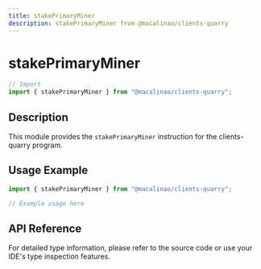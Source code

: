 ```yaml
---
title: stakePrimaryMiner
description: stakePrimaryMiner from @macalinao/clients-quarry
---
```


# stakePrimaryMiner

```typescript
// Import
import { stakePrimaryMiner } from "@macalinao/clients-quarry";
```

## Description

This module provides the `stakePrimaryMiner` instruction for the clients-quarry program.

## Usage Example

```typescript
import { stakePrimaryMiner } from "@macalinao/clients-quarry";

// Example usage here
```

## API Reference

For detailed type information, please refer to the source code or use your IDE's type inspection features.
